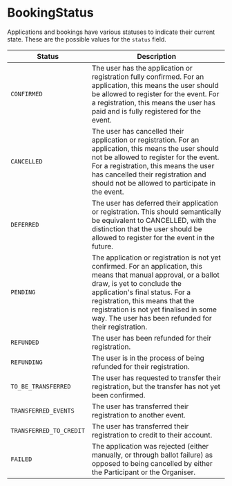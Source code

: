 
# BookingStatus

Applications and bookings have various statuses to indicate their current state. These are the possible values for the `status` field.

| Status                  | Description                                                                                                                                                                                                                                                                                                               |
| ----------------------- | ------------------------------------------------------------------------------------------------------------------------------------------------------------------------------------------------------------------------------------------------------------------------------------------------------------------------- |
| `CONFIRMED`             | The user has the application or registration fully confirmed. For an application, this means the user should be allowed to register for the event. For a registration, this means the user has paid and is fully registered for the event.                                                                                |
| `CANCELLED`             | The user has cancelled their application or registration. For an application, this means the user should not be allowed to register for the event. For a registration, this means the user has cancelled their registration and should not be allowed to participate in the event.                                        |
| `DEFERRED`              | The user has deferred their application or registration. This should semantically be equivalent to CANCELLED, with the distinction that the user should be allowed to register for the event in the future.                                                                                                               |
| `PENDING`               | The application or registration is not yet confirmed. For an application, this means that manual approval, or a ballot draw, is yet to conclude the application's final status. For a registration, this means that the registration is not yet finalised in some way. The user has been refunded for their registration. |
| `REFUNDED`              | The user has been refunded for their registration.                                                                                                                                                                                                                                                                        |
| `REFUNDING`             | The user is in the process of being refunded for their registration.                                                                                                                                                                                                                                                      |
| `TO_BE_TRANSFERRED`     | The user has requested to transfer their registration, but the transfer has not yet been confirmed.                                                                                                                                                                                                                       |
| `TRANSFERRED_EVENTS`    | The user has transferred their registration to another event.                                                                                                                                                                                                                                                             |
| `TRANSFERRED_TO_CREDIT` | The user has transferred their registration to credit to their account.                                                                                                                                                                                                                                                   |
| `FAILED`                | The application was rejected (either manually, or through ballot failure) as opposed to being cancelled by either the Participant or the Organiser.                                                                                                                                                                       |

